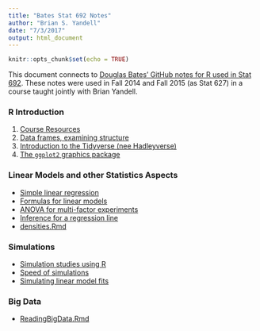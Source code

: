 ```yaml
---
title: "Bates Stat 692 Notes"
author: "Brian S. Yandell"
date: "7/3/2017"
output: html_document
---
```


```r
knitr::opts_chunk$set(echo = TRUE)
```

This document connects to [Douglas Bates' GitHub notes for R used in Stat 692](https://github.com/dmbates/stat692).
These notes were used in Fall 2014 and Fall 2015 (as Stat 627) in a course taught jointly with Brian Yandell.

### R Introduction

1. [Course Resources](https://github.com/dmbates/stat692/blob/master/Intro.Rmd)
2. [Data frames, examining structure](https://github.com/dmbates/stat692/blob/master/Data.Rmd)
3. [Introduction to the Tidyverse (nee Hadleyverse)](https://github.com/dmbates/stat692/blob/master/Hadleyverse.Rmd)
4. [The `ggplot2` graphics package](https://github.com/dmbates/stat692/blob/master/ggplot2.Rmd)

### Linear Models and other Statistics Aspects

- [Simple linear regression](https://github.com/dmbates/stat692/blob/master/lm.Rmd)
- [Formulas for linear models](https://github.com/dmbates/stat692/blob/master/Formulas.Rmd)
- [ANOVA for multi-factor experiments](https://github.com/dmbates/stat692/blob/master/ch09.Rmd)
- [Inference for a regression line](https://github.com/dmbates/stat692/blob/master/ch10.Rmd)
- [densities.Rmd](https://github.com/dmbates/stat692/blob/master/densities.Rmd)

### Simulations

- [Simulation studies using R](https://github.com/dmbates/stat692/blob/master/Simulations.Rmd)
- [Speed of simulations](https://github.com/dmbates/stat692/blob/master/SimSpeed.Rmd)
- [Simulating linear model fits](https://github.com/dmbates/stat692/blob/master/LmSimulation.Rmd)

### Big Data

- [ReadingBigData.Rmd](https://github.com/dmbates/stat692/blob/master/ReadingBigData.Rmd)

